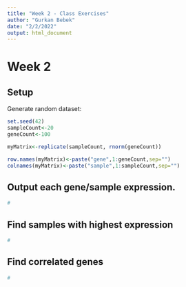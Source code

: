 ```yaml
---
title: "Week 2 - Class Exercises"
author: "Gurkan Bebek"
date: "2/2/2022"
output: html_document
---
```


# Week 2

## Setup
Generate random dataset:

```r
set.seed(42)
sampleCount<-20
geneCount<-100

myMatrix<-replicate(sampleCount, rnorm(geneCount)) 

row.names(myMatrix)<-paste("gene",1:geneCount,sep="")
colnames(myMatrix)<-paste("sample",1:sampleCount,sep="")

```

##  Output each gene/sample expression.
```r
# 


```



## Find samples with highest expression
```r
# 


```



## Find correlated genes
```r
#



```



